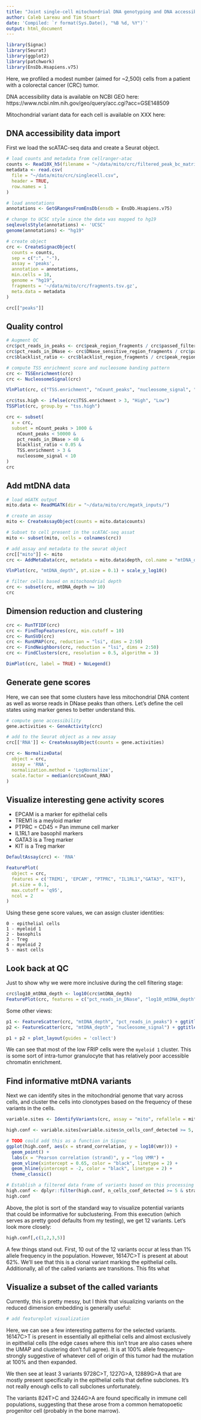 ```yaml
---
title: "Joint single-cell mitochondrial DNA genotyping and DNA accessibility analysis"
author: Caleb Lareau and Tim Stuart
date: 'Compiled: `r format(Sys.Date(), "%B %d, %Y")`'
output: html_document
---
```


```r
library(Signac)
library(Seurat)
library(ggplot2)
library(patchwork)
library(EnsDb.Hsapiens.v75)
```

Here, we profiled a modest number (aimed for ~2,500) cells from a patient with a
colorectal cancer (CRC) tumor.

DNA accessibility data is available on NCBI GEO here: https://www.ncbi.nlm.nih.gov/geo/query/acc.cgi?acc=GSE148509

Mitochondrial variant data for each cell is available on XXX here:


## DNA accessibility data import

First we load the scATAC-seq data and create a Seurat object.
  
```r
# load counts and metadata from cellranger-atac
counts <- Read10X_h5(filename = "~/data/mito/crc/filtered_peak_bc_matrix.h5")
metadata <- read.csv(
  file = "~/data/mito/crc/singlecell.csv",
  header = TRUE,
  row.names = 1
)

# load annotations
annotations <- GetGRangesFromEnsDb(ensdb = EnsDb.Hsapiens.v75)

# change to UCSC style since the data was mapped to hg19
seqlevelsStyle(annotations) <- 'UCSC'
genome(annotations) <- "hg19"

# create object
crc <- CreateSignacObject(
  counts = counts,
  sep = c(":", "-"),
  assay = 'peaks',
  annotation = annotations,
  min.cells = 10,
  genome = "hg19",
  fragments = '~/data/mito/crc/fragments.tsv.gz',
  meta.data = metadata
)

crc[["peaks"]]
```

## Quality control

```r
# Augment QC
crc$pct_reads_in_peaks <- crc$peak_region_fragments / crc$passed_filters * 100
crc$pct_reads_in_DNase <- crc$DNase_sensitive_region_fragments / crc$passed_filters * 100
crc$blacklist_ratio <- crc$blacklist_region_fragments / crc$peak_region_fragments

# compute TSS enrichment score and nucleosome banding pattern
crc <- TSSEnrichment(crc)
crc <- NucleosomeSignal(crc)
```


```r
VlnPlot(crc, c("TSS.enrichment", "nCount_peaks", "nucleosome_signal", "pct_reads_in_peaks", "pct_reads_in_DNase", "blacklist_ratio"), pt.size = 0, ncol = 6)
```

```r
crc$tss.high <- ifelse(crc$TSS.enrichment > 3, "High", "Low")
TSSPlot(crc, group.by = "tss.high")
```

```r
crc <- subset(
  x = crc,
  subset = nCount_peaks > 1000 &
    nCount_peaks < 50000 &
    pct_reads_in_DNase > 40 &
    blacklist_ratio < 0.05 &
    TSS.enrichment > 3 & 
    nucleosome_signal < 10
)
crc
```

## Add mtDNA data

```r
# load mGATK output
mito.data <- ReadMGATK(dir = "~/data/mito/crc/mgatk_inputs/")

# create an assay
mito <- CreateAssayObject(counts = mito.data$counts)

# Subset to cell present in the scATAC-seq assat
mito <- subset(mito, cells = colnames(crc))

# add assay and metadata to the seurat object
crc[["mito"]] <- mito
crc <- AddMetaData(crc, metadata = mito.data$depth, col.name = "mtDNA_depth")

VlnPlot(crc, "mtDNA_depth", pt.size = 0.1) + scale_y_log10()
```

```r
# filter cells based on mitochondrial depth
crc <- subset(crc, mtDNA_depth >= 10)
crc
```

## Dimension reduction and clustering

```r
crc <- RunTFIDF(crc)
crc <- FindTopFeatures(crc, min.cutoff = 10)
crc <- RunSVD(crc)
crc <- RunUMAP(crc, reduction = "lsi", dims = 2:50)
crc <- FindNeighbors(crc, reduction = "lsi", dims = 2:50)
crc <- FindClusters(crc, resolution = 0.5, algorithm = 3)
```

```r
DimPlot(crc, label = TRUE) + NoLegend()
```

## Generate gene scores

Here, we can see that some clusters have less mitochondrial DNA content as well
as worse reads in DNase peaks than others. Let's define the cell states using
marker genes to better understand this.

```r
# compute gene accessibility
gene.activities <- GeneActivity(crc)

# add to the Seurat object as a new assay
crc[['RNA']] <- CreateAssayObject(counts = gene.activities)

crc <- NormalizeData(
  object = crc,
  assay = 'RNA',
  normalization.method = 'LogNormalize',
  scale.factor = median(crc$nCount_RNA)
)
```

## Visualize interesting gene activity scores

- EPCAM is a marker for epithelial cells
- TREM1 is a meyloid marker
- PTPRC = CD45 = Pan immune cell marker
- IL1RL1 are basophil markers
- GATA3 is a Treg marker
- KIT is a Treg marker


```r
DefaultAssay(crc) <- 'RNA'

FeaturePlot(
  object = crc,
  features = c('TREM1', 'EPCAM', "PTPRC", "IL1RL1","GATA3", "KIT"),
  pt.size = 0.1,
  max.cutoff = 'q95',
  ncol = 2
)
```

Using these gene score values, we can assign cluster identities: 

```
0 - epithelial cells
1 - myeloid 1
2 - basophils
3 - Treg
4 - myeloid 2
5 - mast cells
```

## Look back at QC 

Just to show why we were more inclusive during the cell filtering stage:

```r
crc$log10_mtDNA_depth <- log10(crc$mtDNA_depth)
FeaturePlot(crc, features = c("pct_reads_in_DNase", "log10_mtDNA_depth"))
```

Some other views:

```r
p1 <- FeatureScatter(crc, "mtDNA_depth", "pct_reads_in_peaks") + ggtitle("") + scale_x_log10()
p2 <- FeatureScatter(crc, "mtDNA_depth", "nucleosome_signal") + ggtitle("") + scale_x_log10()

p1 + p2 + plot_layout(guides = 'collect')
```

We can see that most of the low FRIP cells were the `myeloid 1` cluster. This is
some sort of intra-tumor granulocyte that has relatively poor accessible
chromatin enrichment. 

## Find informative mtDNA variants

Next we can identify sites in the mitochondrial genome that vary across cells, 
and cluster the cells into clonotypes based on the frequency of these variants
in the cells.

```r
variable.sites <- IdentifyVariants(crc, assay = "mito", refallele = mito.data$refallele)

high.conf <- variable.sites[variable.sites$n_cells_conf_detected >= 5, ]

# TODO could add this as a function in Signac
ggplot(high.conf, aes(x = strand_correlation, y = log10(vmr))) +
  geom_point() +
  labs(x = "Pearson correlation (strand)", y = "log VMR") +
  geom_vline(xintercept = 0.65, color = "black", linetype = 2) +
  geom_hline(yintercept = -2, color = "black", linetype = 2) +
  theme_classic()

# Establish a filtered data frame of variants based on this processing
high.conf <- dplyr::filter(high.conf, n_cells_conf_detected >= 5 & strand_correlation >= 0.65 & log10(vmr) > -2)
high.conf
```

Above, the plot is sort of the standard way to visualize potential variants that
could be informative for subclustering. From this execution (which serves as
pretty good defaults from my testing), we get 12 variants. Let's look more
closely:

```r
high.conf[,c(1,2,3,5)]
```

A few things stand out. First, 10 out of the 12 variants occur at less than 1% 
allele frequency in the population. However, 16147C>T is present at about 62%.
We'll see that this is a clonal variant marking the epithelial cells.
Additionally, all of the called variants are transitions. This fits what

## Visualize a subset of the called variants

Currently, this is pretty messy, but I think that visualizing variants on the
reduced dimension embedding is generally useful:

```r
# add featureplot visualization
```

Here, we can see a few interesting patterns for the selected variants. 16147C>T
is present in essentially all epithelial cells and almost exclusively in
epithelial cells (the edge cases where this isn't true are also cases where the
UMAP and clustering don't full agree). It is at 100% allele frequency-- strongly
suggestive of whatever cell of origin of this tumor had the mutation at 100% and
then expanded. 

We then see at least 3 variants 9728C>T, 1227G>A, 12889G>A that are mostly
present specifically in the epithelial cells that define subclones. It's not
really enough cells to call subclones unfortunately. 

The variants 824T>C and 3244G>A are found specifically in immune cell
populations, suggesting that these arose from a common hematopoetic progenitor
cell (probably in the bone marrow). 
